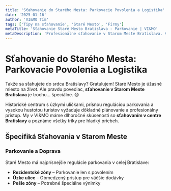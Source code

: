 ```yaml
---
title: 'Sťahovanie do Starého Mesta: Parkovacie Povolenia a Logistika'
date: '2025-01-16'
author: 'VI&MO Tím'
tags: ['Tipy na sťahovanie', 'Staré Mesto', 'Firmy']
metaTitle: 'Sťahovanie Staré Mesto Bratislava - Parkovanie | VI&MO'
metaDescription: 'Profesionálne sťahovanie v Starom Meste Bratislava. Vybavíme parkovacie povolenia a zabezpečíme logistiku. ☎️ +421 911 275 755'
---
```


# Sťahovanie do Starého Mesta: Parkovacie Povolenia a Logistika

Takže sa sťahujete do srdca Bratislavy? Gratulujem! Staré Mesto je úžasné miesto na život. Ale pravdu povediac, **sťahovanie v Starom Meste Bratislava** je trochu... špeciálne. 😅

Historické centrum s úzkymi uličkami, prísnou reguláciou parkovania a vysokou hustotou turistov vyžaduje dôkladné plánovanie a profesionálny prístup. My v VI&MO máme dlhoročné skúsenosti so **sťahovaním v centre Bratislavy** a poznáme všetky triky pre hladký priebeh.

## Špecifiká Sťahovania v Starom Meste

### Parkovanie a Doprava
Staré Mesto má najprísnejšie regulácie parkovania v celej Bratislave:

<ul>
<li><strong>Rezidentské zóny</strong> – Parkovanie len s povolením</li>
<li><strong>Úzke ulice</strong> – Obmedzený prístup pre väčšie dodávky</li>
<li><strong>Pešie zóny</strong> – Potrebné špeciálne výnimky</li>
</ul>
